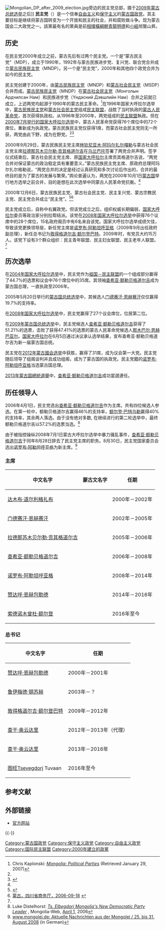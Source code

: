 {{Infobox political party
|name           =  民主党
|native_name    =  Ардчилсан нам<br>Ardchilsan Nam
|logo           = Democratic Party of Mongolia logo.png
|logo_size      = 200px
|leader         = [[诺罗布·阿勒坦呼亚格|诺罗布·阿勒坦呼亚格]]
|president      =
|leader2_title  = 总书记
|leader2_name   = [[查干·奥云达里|查干·奥云达里]]
|leader3_title  = 议会领导人
|leader3_name   = [[其米德·赛汗比勒格|其米德·赛汗比勒格]]
|foundation     = 1990年（历史）<br>2000年（目前）
|dissolution    =
|headquarters   = {{MNG}}[[乌兰巴托|乌兰巴托]]
|newspaper      =
|youth_wing     = [[民主青年联盟_(蒙古国)|民主青年联盟]]
|membership_year=
|membership     =
|ideology       = [[中间偏右|中间偏右]]<br>[[自由主义|自由主义]]<br>[[经济自由主义|经济自由主义]]<br>[[保守自由主义|保守自由主义]]<br>[[自由意志主义|自由意志主义]]
|position       = [[中间偏右|中间偏右]]
|national       =
|international  = [[国际民主联盟|国际民主联盟]] 
|europarl       =
|colors         = [[蓝色|蓝色]]
|colorcode      = {{Party meta/color/蒙古国民主党}}
|website        = {{url|http://www.demparty.mn}}
|seats1_title   = [[国家大呼拉爾|国家大呼拉爾]]
|seats1         = {{Infobox political party/seats|7|76|hex={{Party meta/color/蒙古国民主党}}}}
|flag           = [[File:Mongolian_Democratic_Party_Flag.svg|border]]
|footnotes      =
|country        = 蒙古国
}}

[[File:Mongolian_DP_after_2009_election.jpg|thumb]]旁边的民主党总部，摄于[[2009年蒙古总统选举|2009年蒙古总统选举]]之后]]
'''民主党'''（{{lang-mn|Ардчилсан нам|Ardchilsan Nam}}）是一个信奉[[自由主义|自由主义]]和[[保守主义|保守主义]]的[[蒙古国|蒙古国]][[政党|政党]]。其主要目标是继续将蒙古国转变为一个开放和民主的社会，并和腐败做斗争。现为蒙古国会二大政党之一。該黨最有名的黨員是前[[相撲|相撲]][[橫綱|橫綱]][[朝青龍明德|朝青龍明德]]和[[小結|小結]]旭鷲山昇。

== 历史 ==
在民主党2000年成立之前，蒙古先后有过两个民主党。一个是“蒙古民主党”（MDP），成立于1990年，1992年与蒙古民族进步党、复兴党、联合党合并成立[[蒙古民族民主党_(1992－2000年)|蒙古民族民主党]]（MNDP）。另一个是“民主党”，2000年和其他四个政党合并为如今的民主党。

民主党创建于2000年，由[[蒙古民族民主党_(1992－2000年)|蒙古民族民主党]]（MNDP）和[[蒙古社会民主党|蒙古社会民主党]]（MSDP）合并而成。[[蒙古民族民主党_(1992－2000年)|蒙古民族民主党]]（MNDP）在[[蒙古社会民主党|蒙古社会民主党]]（Монголын Ардчилсан Нам）和民族进步党（Үндэсний Дэвшлийн Нам）合并之前就已成立，上述两党均起源于1990年的蒙古民主革命。<ref>Chris Kaplonski: [http://www.chriskaplonski.com/mongolia/parties.html ''Mongolia: Political Parties''] {{Wayback|url=http://www.chriskaplonski.com/mongolia/parties.html |date=20070206073008 }} (Retrieved January 29, 2007)</ref>在1996年国家大呼拉尔选举中，[[蒙古民族民主党_(1992－2000年)|蒙古民族民主党]]和[[蒙古社会民主党|蒙古社会民主党]]组成[[民主联盟_(蒙古国)|民主联盟]]，战胜了当时执政的[[蒙古人民革命党|蒙古人民革命党]]，首次获得执政权。从1996年至2000年，两党组成的[[民主联盟_(蒙古国)|民主联盟]]執政。但在[[2000年蒙古国会选举|2000年7月举行的国家大呼拉尔选举]]中，蒙古人民革命党获得76个席位中的72个席位，重新成为执政党。蒙古民族民主党仅获得1席，而蒙古社会民主党则无一所获，两党由此下野，成为在野党。<ref name=ccyl/><ref name=rmwhb>{{Cite web |url=http://www.people.com.cn/GB/channel2/17/20000929/255901.html |title=蒙古民族民主党和社民党签署合并声明，人民网，2000-09-29 |accessdate=2014-05-14 |archive-date=2014-05-15 |archive-url=https://web.archive.org/web/20140515021442/http://www.people.com.cn/GB/channel2/17/20000929/255901.html |dead-url=no }}</ref>

2000年9月29日，蒙古民族民主党主席[[林钦尼亚木·阿玛尔扎尔嘎勒|林钦尼亚木·阿玛尔扎尔嘎勒]]与蒙古社会民主党主席[[拉德那苏木贝尔勒·贡其格道尔吉|拉德那苏木贝尔勒·贡其格道尔吉]]在[[乌兰巴托|乌兰巴托]]签署了两党合并声明。签字仪式结束后，蒙古社会民主党主席、原[[国家大呼拉尔|国家大呼拉尔]]主席贡其格道尔吉说，“两党合并对保证蒙古的政治稳定具有重要意义。”蒙古民族民主党主席、原政府总理阿玛尔扎尔格勒说，“两党合并的决定是经过认真研究和多次讨论后作出的，合并的最终目的是为了蒙古的发展与繁荣。”舆论普遍认为，两党在2000年10月1日[[蒙古国|蒙古国]]举行地方选举之前合并，目的是想在此次选举中同蒙古人民革命党抗衡。<ref name=rmwhb/>

2000年12月6日，蒙古民族民主党、蒙古社会民主党、民主复兴党、蒙古宗教民主党、民主党合并成立“民主党”。<ref name=ccyl>{{Cite web |url=http://www.ccyl.org.cn/zhuanti/menggu/bjzl/200904/t20090417_220601.htm |title=蒙古国主要政党简介，中国共青团网，2009-04-17 |accessdate=2014-05-14 |archive-date=2014-05-14 |archive-url=https://web.archive.org/web/20140514184044/http://www.ccyl.org.cn/zhuanti/menggu/bjzl/200904/t20090417_220601.htm |dead-url=yes }}</ref><ref>[http://www.sccom.gov.cn/xxfb/page/ggjs/mg.htm 蒙古，四川省商务厅，2006-09-18] {{webarchive|url=https://web.archive.org/web/20140517114413/http://www.sccom.gov.cn/xxfb/page/ggjs/mg.htm |date=2014-05-17 }}</ref>

民主党成立后，自称中右翼政党。但该党成立之后，组织权威长期偏弱，[[国家大呼拉尔|国家大呼拉尔]]委员等政治家分别拉帮结派。该党在[[2008年蒙古国会选举|2008年国家大呼拉尔选举]]中获得76个议席中的28个席位，15名政府阁员中有6名来自该党。国家大呼拉尔选举成绩欠佳，导致该党更换领导层，新任党主席是[[诺罗布·阿勒坦呼亚格|诺罗布·阿勒坦呼亚格]]（2009年9月出任政府副总理），新任总书记为[[敦得格道尔吉·额尔登巴特|敦得格道尔吉·额尔登巴特]]。2009年时，有党员大约15万人。该党下设有3个群众组织：民主青年联盟、民主妇女联盟、民主老年人联盟。<ref name=ccyl/>

== 历次选举 ==
在[[2004年蒙古國会选举|2004年国家大呼拉尔选举]]中，民主党作为[[祖国－民主联盟|祖国－民主联盟]]的一个组成部分赢得了44.7%的选票和议会中76个席位中的35席。其领袖[[查希亚·额勒贝格道尔吉|查希亚·额勒贝格道尔吉]]成为蒙古国总理，一直执政至2006年。

2005年5月20日举行的[[2005年蒙古国总统选举|蒙古国总统选举]]中，其候选人[[门德赛汗·恩赫赛汗|门德赛汗·恩赫赛汗]]仅仅赢得19.7%的支持率。

在[[2008年蒙古國会选举|2008年国家大呼拉尔选举]]中，民主党赢得了27个议会席位，位居第二位。

在[[2009年蒙古国总统选举|2009年蒙古国总统选举]]中，民主党候选人[[查希亚·额勒贝格道尔吉|查希亚·额勒贝格道尔吉]]获得了51.21%的选票，击败了获得47.41%的选票的蒙古人民革命党候选人[[那木巴尔·恩赫巴亚尔|那木巴尔·恩赫巴亚尔]]。[[国家大呼拉尔|国家大呼拉尔]]在6月5日通过决议承认选举结果，宣布查希亚·额勒贝格道尔吉为新一届蒙古国总统。

民主党在[[2012年蒙古國会选举|2012年蒙古國会选举]]中获胜，赢得了31席，成为议会第一大党。民主党随后领导了组阁谈判并且成功组阁，成为了蒙古国的执政党。民主党籍的[[诺罗布·阿勒坦呼亚格|诺罗布·阿勒坦呼亚格]]当选蒙古国总理。

[[2013年蒙古国總統選舉|2013年蒙古国總統選舉]]中，[[查希亚·额勒贝格道尔吉|查希亚·额勒贝格道尔吉]]成功當選連任。

== 历任领导人 ==
2006年4月1日，民主党选出[[查希亚·额勒贝格道尔吉|查希亚·额勒贝格道尔吉]]作为主席。共有四位候选人参选。在第一轮中，额勒贝格道尔吉赢得46%的支持率，[[额尔登·巴特乌勒|额尔登·巴特乌勒]]赢得40%的支持率，其余两人落选。由于没有绝对多数, 在继续进行的第二轮选举中，最终额勒贝格道尔吉以57.2%的选票当选。<ref>Luke Distelhorst: [http://www.mongolia-web.com/content/view/334/2/ '' Ts. Elbegdorj Mongolia's New Democratic Party Leader''] {{webarchive|url=https://web.archive.org/web/20070510163108/http://www.mongolia-web.com/content/view/334/2/ |date=2007-05-10 }}, Mongolia-Web, [[April_1|April 1]], 2006</ref>

由于被指控操纵2008年7月1日蒙古大呼拉尔选举中暴力骚乱事件，[[查希亚·额勒贝格道尔吉|查希亚·额勒贝格道尔吉]]于同年8月28日辞去了民主党主席的职务。8月30日，民主党国家委员会选出[[诺罗布·阿勒坦呼亚格|诺罗布·阿勒坦呼亚格]]为新主席。<ref>[http://www.mongolei.de/news/2008aug5.htm www.mongolei.de: Aktuelle Nachrichten aus der Mongolei / 25. bis 31. August 2008] {{Wayback|url=http://www.mongolei.de/news/2008aug5.htm |date=20110719062711 }} (in German)</ref>

===主席===
{| class="wikitable"
|-
! 中文名字 !! 蒙古文名字 !! 任期
|-
|[[达木布·道尔利格扎布|达木布·道尔利格扎布]]||{{lang|mn|Дамбийн Дорлигжав}}||2000年－2002年
|-
| [[门德赛汗·恩赫赛汗|门德赛汗·恩赫赛汗]]||{{lang|mn|Мэндсайханы Энхсайхан}}||2002年－2005年
|-
| [[拉德那苏木贝尔勒·贡其格道尔吉|拉德那苏木贝尔勒·贡其格道尔吉]]||{{lang|mn|Раднаасүмбэрэлийн Гончигдорж}}||2005年－2006年
|-
| [[查希亚·额勒贝格道尔吉|查希亚·额勒贝格道尔吉]] ||{{lang|mn|Цахиагийн Элбэгдорж}}||2006年－2008年
|-
| [[诺罗布·阿勒坦呼亚格|诺罗布·阿勒坦呼亚格]] ||{{lang|mn|Норовын Алтанхуяг}}||2008年－2014年
|-
| [[赞达呼·恩赫包勒德|赞达呼·恩赫包勒德]] ||{{lang|mn|Зандаахүүгийн Энхболд}}||2014年－2016年
|-
| [[索德诺木曾杜·额尔登|索德诺木曾杜·额尔登]] ||{{lang|mn|Содномзундуйн Эрдэнэ}}|| 2016年至今
|}

===总书记===
{| class="wikitable"
|-
! 中文名字 !! 任期
|-
|[[赞达呼·恩赫包勒德|赞达呼·恩赫包勒德]]||2000年－2001年
|-
|[[鲁伊梅德·钢苏赫|鲁伊梅德·钢苏赫]]||2003年－？
|-
|[[敦得格道尔吉·额尔登巴特|敦得格道尔吉·额尔登巴特]]||2009年－2012年
|-
|[[查干·奥云达里|查干·奥云达里]]||2012年－2013年（代理）
|-
|[[查干·奥云达里|查干·奥云达里]]||2013年－2016年
|-
|[[图旺|图旺]]Tsevegdorj Tuvaan||2016年至今
|}

== 参考文献 ==
{{reflist}}

== 外部链接 ==
* [http://www.demparty.mn 官方网站] {{Wayback|url=http://www.demparty.mn/ |date=20200823092901 }}{{mn icon}}

{{-}}
{{蒙古国政党}}

[[Category:蒙古国政党|Category:蒙古国政党]]
[[Category:保守主义政党|Category:保守主义政党]]
[[Category:自由主义政党|Category:自由主义政党]]
[[Category:国际民主联盟|Category:国际民主联盟]]
[[Category:2000年建立的政黨|Category:2000年建立的政黨]]